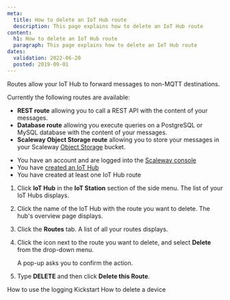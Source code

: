 ```yaml
---
meta:
  title: How to delete an IoT Hub route
  description: This page explains how to delete an IoT Hub route
content:
  h1: How to delete an IoT Hub route
  paragraph: This page explains how to delete an IoT Hub route
dates:
  validation: 2022-06-20
  posted: 2019-09-01
---
```


Routes allow your IoT Hub to forward messages to non-MQTT destinations.

Currently the following routes are available:

 - **REST route** allowing you to call a REST API with the content of your messages.
 - **Database route** allowing you execute queries on a PostgreSQL or MySQL database with the content of your messages.
 - **Scaleway Object Storage route** allowing you to store your messages in your Scaleway [Object Storage](https://www.scaleway.com/en/object-storage/) bucket.

<Message type="requirement">

- You have an account and are logged into the [Scaleway console](https://console.scaleway.com)
- You have [created an IoT Hub](/iot/iot-hub/how-to/create-hub)
- You have created at least one IoT Hub route

</Message>

1. Click **IoT Hub** in the **IoT Station** section of the side menu. The list of your IoT Hubs displays.

2. Click the name of the IoT Hub with the route you want to delete. The hub's overview page displays. 

3. Click the **Routes** tab. A list of all your routes displays.

4. Click the <Icon name="more" /> icon next to the route you want to delete, and select **Delete** from the drop-down menu.

    <Lightbox src="assets/scaleway-iothub_routes_delete.webp" alt="" />

    A pop-up asks you to confirm the action.

5. Type **DELETE** and then click **Delete this Route**.

<Navigation title="See Also">
  <PreviousButton to="/iot/iot-hub/how-to/use-logging-kickstart/">How to use the logging Kickstart</PreviousButton>
  <NextButton to="/iot/iot-hub/how-to/delete-device/">How to delete a device</NextButton>
</Navigation>
